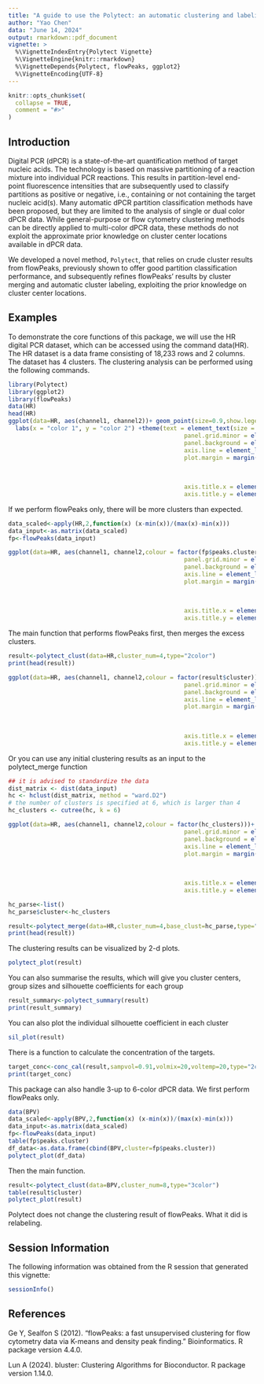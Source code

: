 ```yaml
---
title: "A guide to use the Polytect: an automatic clustering and labeling method for multi-color digital PCR data"
author: "Yao Chen"
data: "June 14, 2024"
output: rmarkdown::pdf_document
vignette: >
  %\VignetteIndexEntry{Polytect Vignette}
  %\VignetteEngine{knitr::rmarkdown}
  %\VignetteDepends{Polytect, flowPeaks, ggplot2}
  %\VignetteEncoding{UTF-8}
---
```


```r
knitr::opts_chunk$set(
  collapse = TRUE,
  comment = "#>"
)
```

## Introduction
Digital PCR (dPCR) is a state-of-the-art quantification method of target nucleic acids. The technology is based on massive partitioning of a reaction mixture into individual PCR reactions. This results in partition-level end-point fluorescence intensities that are subsequently used to classify partitions as positive or negative, i.e., containing or not containing the target nucleic acid(s). Many automatic dPCR partition classification methods have been proposed, but they are limited to the analysis of single or dual color dPCR data. While general-purpose or flow cytometry clustering methods can be directly applied to multi-color dPCR data, these methods do not exploit the approximate prior knowledge on cluster center locations available in dPCR data. 

We developed a novel method, `Polytect`, that relies on crude cluster results from flowPeaks, previously shown to offer good partition classification performance, and subsequently refines flowPeaks' results by cluster merging and automatic cluster labeling, exploiting the prior knowledge on cluster center locations. 


## Examples
To demonstrate the core functions of this package, we will use the HR digital PCR dataset, which can be accessed using the command data(HR). The HR dataset is a data frame consisting of 18,233 rows and 2 columns. The dataset has 4 clusters. The clustering analysis can be performed using the following commands.

```r
library(Polytect)
library(ggplot2)
library(flowPeaks)
data(HR)
head(HR)
ggplot(data=HR, aes(channel1, channel2))+ geom_point(size=0.9,show.legend = FALSE) +
  labs(x = "color 1", y = "color 2") +theme(text = element_text(size = 15), panel.grid.major = element_blank(),
                                                  panel.grid.minor = element_blank(),
                                                  panel.background = element_blank(),
                                                  axis.line = element_line(colour = "black"),
                                                  plot.margin = margin(t = 20,  # Top margin
                                                                       r = 20,  # Right margin
                                                                       b = 20,  # Bottom margin
                                                                       l = 20),
                                                  axis.title.x = element_text(margin = margin(t = 20)),
                                                  axis.title.y = element_text(margin = margin(r = 20)))

```
If we perform flowPeaks only, there will be more clusters than expected.
```r
data_scaled<-apply(HR,2,function(x) (x-min(x))/(max(x)-min(x)))
data_input<-as.matrix(data_scaled)
fp<-flowPeaks(data_input)

ggplot(data=HR, aes(channel1, channel2,colour = factor(fp$peaks.cluster)))+ geom_point(size=0.9,show.legend = FALSE) +labs(x = "color 1", y = "color 2") +theme(text = element_text(size = 15), panel.grid.major = element_blank(),
                                                  panel.grid.minor = element_blank(),
                                                  panel.background = element_blank(),
                                                  axis.line = element_line(colour = "black"),
                                                  plot.margin = margin(t = 20,  # Top margin
                                                                       r = 20,  # Right margin
                                                                       b = 20,  # Bottom margin
                                                                       l = 20),
                                                  axis.title.x = element_text(margin = margin(t = 20)),
                                                  axis.title.y = element_text(margin = margin(r = 20)))
```

The main function that performs flowPeaks first, then merges the excess clusters.
```r
result<-polytect_clust(data=HR,cluster_num=4,type="2color")
print(head(result))

ggplot(data=HR, aes(channel1, channel2,colour = factor(result$cluster)))+ geom_point(size=0.9,show.legend = FALSE) +labs(x = "color 1", y = "color 2") +theme(text = element_text(size = 15), panel.grid.major = element_blank(),
                                                  panel.grid.minor = element_blank(),
                                                  panel.background = element_blank(),
                                                  axis.line = element_line(colour = "black"),
                                                  plot.margin = margin(t = 20,  # Top margin
                                                                       r = 20,  # Right margin
                                                                       b = 20,  # Bottom margin
                                                                       l = 20),
                                                  axis.title.x = element_text(margin = margin(t = 20)),
                                                  axis.title.y = element_text(margin = margin(r = 20)))
```

Or you can use any initial clustering results as an input to the polytect_merge function
```r
## it is advised to standardize the data
dist_matrix <- dist(data_input)
hc <- hclust(dist_matrix, method = "ward.D2")
# the number of clusters is specified at 6, which is larger than 4
hc_clusters <- cutree(hc, k = 6)

ggplot(data=HR, aes(channel1, channel2,colour = factor(hc_clusters)))+ geom_point(size=0.9,show.legend = FALSE) +labs(x = "color 1", y = "color 2") +theme(text = element_text(size = 15), panel.grid.major = element_blank(),
                                                  panel.grid.minor = element_blank(),
                                                  panel.background = element_blank(),
                                                  axis.line = element_line(colour = "black"),
                                                  plot.margin = margin(t = 20,  # Top margin
                                                                       r = 20,  # Right margin
                                                                       b = 20,  # Bottom margin
                                                                       l = 20),
                                                  axis.title.x = element_text(margin = margin(t = 20)),
                                                  axis.title.y = element_text(margin = margin(r = 20)))

hc_parse<-list()
hc_parse$cluster<-hc_clusters

result<-polytect_merge(data=HR,cluster_num=4,base_clust=hc_parse,type="2color")
print(head(result))
```



The clustering results can be visualized by 2-d plots.
```r
polytect_plot(result)
```
You can also summarise the results, which will give you cluster centers, group sizes and silhouette coefficients for each group
```r
result_summary<-polytect_summary(result)
print(result_summary)
```

You can also plot the individual silhouette coefficient in each cluster
```r
sil_plot(result)
```

There is a function to calculate the concentration of the targets.
```r
target_conc<-conc_cal(result,sampvol=0.91,volmix=20,voltemp=20,type="2color")
print(target_conc)
```

This package can also handle 3-up to 6-color dPCR data. We first perform flowPeaks only.
```r
data(BPV)
data_scaled<-apply(BPV,2,function(x) (x-min(x))/(max(x)-min(x)))
data_input<-as.matrix(data_scaled)
fp<-flowPeaks(data_input)
table(fp$peaks.cluster)
df_data<-as.data.frame(cbind(BPV,cluster=fp$peaks.cluster))
polytect_plot(df_data)
```
Then the main function.
```r
result<-polytect_clust(data=BPV,cluster_num=8,type="3color")
table(result$cluster)
polytect_plot(result)
```
Polytect does not change the clustering result of flowPeaks. What it did is relabeling.

## Session Information

The following information was obtained from the R session that generated this vignette:

```r
sessionInfo()
```

## References

Ge Y, Sealfon S (2012). “flowPeaks: a fast unsupervised clustering for flow cytometry data via K-means and density peak finding.” Bioinformatics. R package version 4.4.0.

Lun A (2024). bluster: Clustering Algorithms for Bioconductor. R package version 1.14.0.


